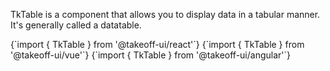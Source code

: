 
TkTable is a component that allows you to display data in a tabular manner. It's generally called a datatable. 

<Tabs>
  <TabItem value="react" label="React" default>
    <CodeBlock
      language="jsx"
      showLineNumbers>
      {`import { TkTable } from '@takeoff-ui/react'`}
    </CodeBlock>
  </TabItem>
  <TabItem value="vue" label="Vue">
    <CodeBlock
      language="jsx"
      showLineNumbers>
      {`import { TkTable } from '@takeoff-ui/vue'`}
    </CodeBlock>
  </TabItem>
  <TabItem value="angular" label="Angular">
    <CodeBlock
      language="jsx"
      showLineNumbers>
      {`import { TkTable } from '@takeoff-ui/angular'`}
    </CodeBlock>
  </TabItem>
</Tabs>